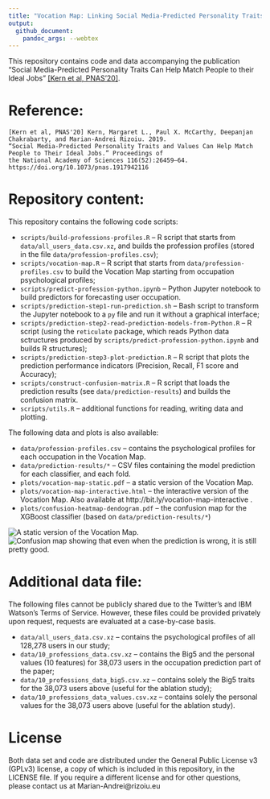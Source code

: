 ```yaml
---
title: "Vocation Map: Linking Social Media-Predicted Personality Traits and Occupations"
output: 
  github_document:
    pandoc_args: --webtex
---
```


This repository contains code and data accompanying the publication "Social Media-Predicted Personality Traits Can Help Match People to their Ideal Jobs" [[Kern et al, PNAS'20]](https://www.pnas.org/content/116/52/26459).

Reference:
===
```
[Kern et al, PNAS'20] Kern, Margaret L., Paul X. McCarthy, Deepanjan Chakrabarty, and Marian-Andrei Rizoiu. 2019. 
“Social Media-Predicted Personality Traits and Values Can Help Match People to Their Ideal Jobs.” Proceedings of 
the National Academy of Sciences 116(52):26459–64. https://doi.org/10.1073/pnas.1917942116 
```

Repository content:
===

This repository contains the following code scripts:  

* `scripts/build-professions-profiles.R` -- R script that starts from `data/all_users_data.csv.xz`, and builds the profession profiles (stored in the file `data/profession-profiles.csv`);
* `scripts/vocation-map.R` -- R script that starts from `data/profession-profiles.csv` to build the Vocation Map starting from occupation psychological profiles;
* `scripts/predict-profession-python.ipynb` -- Python Jupyter notebook to build predictors for forecasting user occupation.
* `scripts/prediction-step1-run-prediction.sh` -- Bash script to transform the Jupyter notebook to a `py` file and run it without a graphical interface;
* `scripts/prediction-step2-read-prediction-models-from-Python.R` -- R script (using the `reticulate` package, which reads Python data sctructures produced by `scripts/predict-profession-python.ipynb` and builds R structures);
* `scripts/prediction-step3-plot-prediction.R` -- R script that plots the prediction performance indicators (Precision, Recall, F1 score and Accuracy);
* `scripts/construct-confusion-matrix.R` -- R script that loads the prediction results (see `data/prediction-results`) and builds the confusion matrix.
* `scripts/utils.R` -- additional functions for reading, writing data and plotting.

The following data and plots is also available:

* `data/profession-profiles.csv` -- contains the psychological profiles for each occupation in the Vocation Map.
* `data/prediction-results/*` -- CSV files containing the model prediction for each classifier, and each fold.
* `plots/vocation-map-static.pdf` -- a static version of the Vocation Map. 
* `plots/vocation-map-interactive.html` -- the interactive version of the Vocation Map. Also available at http://bit.ly/vocation-map-interactive .
* `plots/confusion-heatmap-dendogram.pdf` -- the confusion map for the XGBoost classifier (based on `data/prediction-results/*`)

![A static version of the Vocation Map.](plots/vocation-map-static.png)
![Confusion map showing that even when the prediction is wrong, it is still pretty good.](plots/confusion-heatmap-dendogram.png)

Additional data file:
===

The following files cannot be publicly shared due to the Twitter's and IBM Watson's Terms of Service.
However, these files could be provided privately upon request, requests are evaluated at a case-by-case basis.

* `data/all_users_data.csv.xz` -- contains the psychological profiles of all 128,278 users in our study;
* `data/10_professions_data.csv.xz` -- contains the Big5 and the personal values (10 features) for 38,073 users in the occupation prediction part of the paper;
* `data/10_professions_data_big5.csv.xz` -- contains solely the Big5 traits for the 38,073 users above (useful for the ablation study);
* `data/10_professions_data_values.csv.xz` -- contains solely the personal values for the 38,073 users above (useful for the ablation study).


License
===

Both data set and code are distributed under the General Public License v3 (GPLv3) license, a copy of which is included in this repository, in the LICENSE file. 
If you require a different license and for other questions, please contact us at Marian-Andrei@rizoiu.eu
